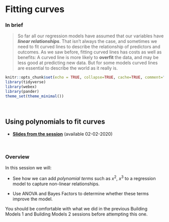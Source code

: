 # Fitting curves

### In brief

> So far all our regression models have assumed that our variables have
> **_linear relationships_**. That isn't always the case, and sometimes we need
> to fit curved lines to describe the relationship of predictors and outcomes.
> As we saw before, fitting curved lines has costs as well as benefits: A curved
> line is more likely to **overfit** the data, and may be less good at
> predicting new data. But for some models curved lines are essential to
> describe the world as it really is.


```r
knitr::opts_chunk$set(echo = TRUE, collapse=TRUE, cache=TRUE, comment=">", message=FALSE)
library(tidyverse)
library(webex)
library(pander)
theme_set(theme_minimal())
```

\

## Using polynomials to fit curves

-   [**Slides from the session**](slides/regression3-chris.ppt) (available 02-02-2020)

\

### Overview



In this session we will:

- See how we can add *polynomial terms* such as $x^2$, $x^3$ to a regression model to capture non-linear relationships.

- Use ANOVA and Bayes Factors to determine whether these terms improve the model.


You should be comfortable with what we did in the previous Building Models 1 and Building Models 2 sessions before attempting this one.



